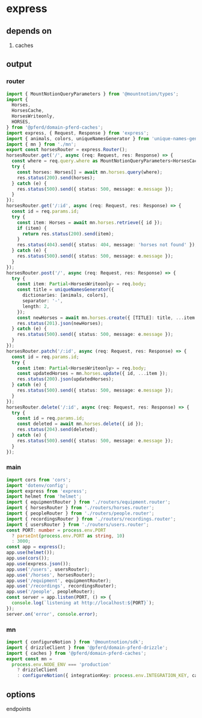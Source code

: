 # express

## depends on

1. caches

## output

### router

```typescript title="horses.router.ts"
import { MountNotionQueryParameters } from '@mountnotion/types';
import {
  Horses,
  HorsesCache,
  HorsesWriteonly,
  HORSES,
} from '@pferd/domain-pferd-caches';
import express, { Request, Response } from 'express';
import { animals, colors, uniqueNamesGenerator } from 'unique-names-generator';
import { mn } from './mn';
export const horsesRouter = express.Router();
horsesRouter.get('/', async (req: Request, res: Response) => {
  const where = req.query.where as MountNotionQueryParameters<HorsesCache>;
  try {
    const horses: Horses[] = await mn.horses.query(where);
    res.status(200).send(horses);
  } catch (e) {
    res.status(500).send({ status: 500, message: e.message });
  }
});
horsesRouter.get('/:id', async (req: Request, res: Response) => {
  const id = req.params.id;
  try {
    const item: Horses = await mn.horses.retrieve({ id });
    if (item) {
      return res.status(200).send(item);
    }
    res.status(404).send({ status: 404, message: 'horses not found' });
  } catch (e) {
    res.status(500).send({ status: 500, message: e.message });
  }
});
horsesRouter.post('/', async (req: Request, res: Response) => {
  try {
    const item: Partial<HorsesWriteonly> = req.body;
    const title = uniqueNamesGenerator({
      dictionaries: [animals, colors],
      separator: '-',
      length: 2,
    });
    const newHorses = await mn.horses.create({ [TITLE]: title, ...item });
    res.status(201).json(newHorses);
  } catch (e) {
    res.status(500).send({ status: 500, message: e.message });
  }
});
horsesRouter.patch('/:id', async (req: Request, res: Response) => {
  const id = req.params.id;
  try {
    const item: Partial<HorsesWriteonly> = req.body;
    const updatedHorses = mn.horses.update({ id, ...item });
    res.status(200).json(updatedHorses);
  } catch (e) {
    res.status(500).send({ status: 500, message: e.message });
  }
});
horsesRouter.delete('/:id', async (req: Request, res: Response) => {
  try {
    const id = req.params.id;
    const deleted = await mn.horses.delete({ id });
    res.status(204).send(deleted);
  } catch (e) {
    res.status(500).send({ status: 500, message: e.message });
  }
});
```

### main

```typescript title="main.ts"
import cors from 'cors';
import 'dotenv/config';
import express from 'express';
import helmet from 'helmet';
import { equipmentRouter } from './routers/equipment.router';
import { horsesRouter } from './routers/horses.router';
import { peopleRouter } from './routers/people.router';
import { recordingsRouter } from './routers/recordings.router';
import { usersRouter } from './routers/users.router';
const PORT: number = process.env.PORT
  ? parseInt(process.env.PORT as string, 10)
  : 3000;
const app = express();
app.use(helmet());
app.use(cors());
app.use(express.json());
app.use('/users', usersRouter);
app.use('/horses', horsesRouter);
app.use('/equipment', equipmentRouter);
app.use('/recordings', recordingsRouter);
app.use('/people', peopleRouter);
const server = app.listen(PORT, () => {
  console.log(`listening at http://localhost:${PORT}`);
});
server.on('error', console.error);
```

### mn

```typescript title="mn.ts"
import { configureNotion } from '@mountnotion/sdk';
import { drizzleClient } from '@pferd/domain-pferd-drizzle';
import { caches } from '@pferd/domain-pferd-caches';
export const mn =
  process.env.NODE_ENV === 'production'
    ? drizzleClient
    : configureNotion({ integrationKey: process.env.INTEGRATION_KEY, caches });
```

## options

endpoints
